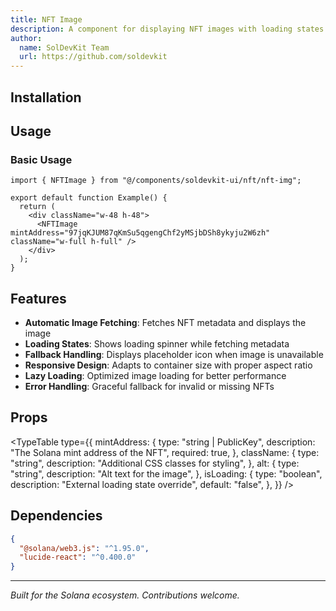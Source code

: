 ```yaml
---
title: NFT Image
description: A component for displaying NFT images with loading states and fallback handling.
author:
  name: SolDevKit Team
  url: https://github.com/soldevkit
---
```


<ComponentPreview name="nft-img-demo" />

## Installation

<ComponentInstallation name="nft-img" />

## Usage

### Basic Usage

```tsx
import { NFTImage } from "@/components/soldevkit-ui/nft/nft-img";

export default function Example() {
  return (
    <div className="w-48 h-48">
      <NFTImage mintAddress="97jqKJUM87qKmSu5qgengChf2yMSjbDSh8ykyju2W6zh" className="w-full h-full" />
    </div>
  );
}
```

## Features

- **Automatic Image Fetching**: Fetches NFT metadata and displays the image
- **Loading States**: Shows loading spinner while fetching metadata
- **Fallback Handling**: Displays placeholder icon when image is unavailable
- **Responsive Design**: Adapts to container size with proper aspect ratio
- **Lazy Loading**: Optimized image loading for better performance
- **Error Handling**: Graceful fallback for invalid or missing NFTs

## Props

<TypeTable
  type={{
    mintAddress: {
      type: "string | PublicKey",
      description: "The Solana mint address of the NFT",
      required: true,
    },
    className: {
      type: "string",
      description: "Additional CSS classes for styling",
    },
    alt: {
      type: "string",
      description: "Alt text for the image",
    },
    isLoading: {
      type: "boolean",
      description: "External loading state override",
      default: "false",
    },
  }}
/>

## Dependencies

```json
{
  "@solana/web3.js": "^1.95.0",
  "lucide-react": "^0.400.0"
}
```

---

_Built for the Solana ecosystem. Contributions welcome._
